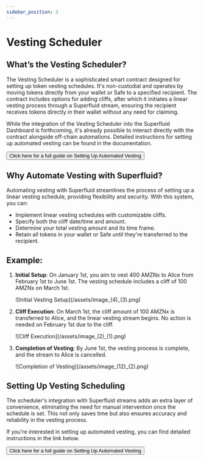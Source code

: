 ```yaml
---
sidebar_position: 3
---
```



# Vesting Scheduler

## What’s the Vesting Scheduler?

The Vesting Scheduler is a sophisticated smart contract designed for setting up token vesting schedules. It's non-custodial and operates by moving tokens directly from your wallet or Safe to a specified recipient. The contract includes options for adding cliffs, after which it initiates a linear vesting process through a Superfluid stream, ensuring the recipient receives tokens directly in their wallet without any need for claiming.

While the integration of the Vesting Scheduler into the Superfluid Dashboard is forthcoming, it's already possible to interact directly with the contract alongside off-chain automations. Detailed instructions for setting up automated vesting can be found in the documentation.

<div style={{ textAlign: 'center', margin: '20px' }}>
   <Button variant="contained" style={{ backgroundColor: 'green', fontSize: '16px', padding: '10px 20px' }} component={Link} to="https://www.notion.so/superfluidhq/Setting-Up-Automated-Vesting-f3e11a257a2d4b0b89210def54a59278">Click here for a full guide on Setting Up Automated Vesting</Button>
</div>

## Why Automate Vesting with Superfluid?

Automating vesting with Superfluid streamlines the process of setting up a linear vesting schedule, providing flexibility and security. With this system, you can:

- Implement linear vesting schedules with customizable cliffs.
- Specify both the cliff date/time and amount.
- Determine your total vesting amount and its time frame.
- Retain all tokens in your wallet or Safe until they're transferred to the recipient.

## Example:

1. **Initial Setup**: On January 1st, you aim to vest 400 AMZNx to Alice from February 1st to June 1st. The vesting schedule includes a cliff of 100 AMZNx on March 1st.

   <div style={{ display: 'flex', justifyContent: 'center' }}>
   ![Initial Vesting Setup](/assets/image_(4)_(3).png)
   </div>

2. **Cliff Execution**: On March 1st, the cliff amount of 100 AMZNx is transferred to Alice, and the linear vesting stream begins. No action is needed on February 1st due to the cliff.

   <div style={{ display: 'flex', justifyContent: 'center' }}>
   ![Cliff Execution](/assets/image_(2)_(1).png)
   </div>

3. **Completion of Vesting**: By June 1st, the vesting process is complete, and the stream to Alice is cancelled.

   <div style={{ display: 'flex', justifyContent: 'center' }}>
   ![Completion of Vesting](/assets/image_(12)_(2).png)
   </div>

## Setting Up Vesting Scheduling

The scheduler's integration with Superfluid streams adds an extra layer of convenience, eliminating the need for manual intervention once the schedule is set. This not only saves time but also ensures accuracy and reliability in the vesting process.

If you're interested in setting up automated vesting, you can find detailed instructions in the link below.

<div style={{ textAlign: 'center', margin: '20px' }}>
   <Button variant="contained" style={{ backgroundColor: 'green', fontSize: '16px', padding: '10px 20px' }} component={Link} to="https://www.notion.so/superfluidhq/Setting-Up-Automated-Vesting-f3e11a257a2d4b0b89210def54a59278">Click here for a full guide on Setting Up Automated Vesting</Button>
</div>